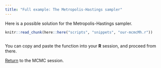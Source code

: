 ```yaml
---
title: "Full example: The Metropolis-Hastings sampler"
---
```


Here is a possible solution for the Metropolis-Hastings sampler.

```r
knitr::read_chunk(here::here("scripts", "snippets", "our-mcmcMh.r"))
```

```r
```

You can copy and paste the function into your **R** session, and proceed from there.

[Return](mcmc.html#the-metropolis-hastings-sampler) to the MCMC session.

